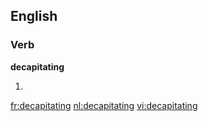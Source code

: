 ==English==

===Verb===
'''decapitating'''

# {{present participle of|[[decapitate]]}}

[[fr:decapitating]]
[[nl:decapitating]]
[[vi:decapitating]]